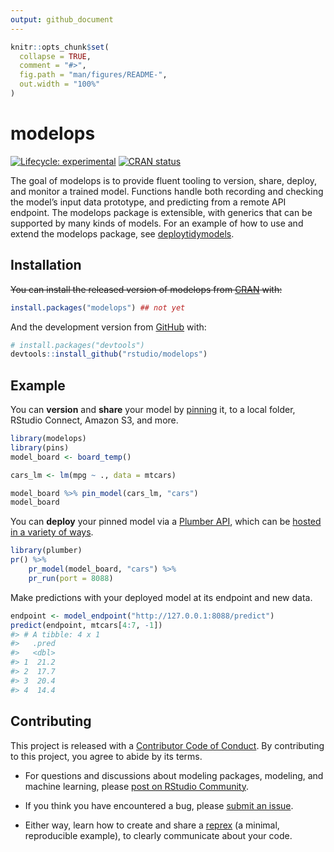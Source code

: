 ```yaml
---
output: github_document
---
```


<!-- README.md is generated from README.Rmd. Please edit that file -->

```r
knitr::opts_chunk$set(
  collapse = TRUE,
  comment = "#>",
  fig.path = "man/figures/README-",
  out.width = "100%"
)
```

# modelops

<!-- badges: start -->
[![Lifecycle: experimental](https://img.shields.io/badge/lifecycle-experimental-orange.svg)](https://lifecycle.r-lib.org/articles/stages.html#experimental)
[![CRAN status](https://www.r-pkg.org/badges/version/modelops)](https://CRAN.R-project.org/package=modelops)
<!-- badges: end -->

The goal of modelops is to provide fluent tooling to version, share, deploy, and monitor a trained model. Functions handle both recording and checking the model's input data prototype, and predicting from a remote API endpoint. The modelops package is extensible, with generics that can be supported by many kinds of models. For an example of how to use and extend the modelops package, see [deploytidymodels](https://github.com/tidymodels/deploytidymodels).

## Installation

~~You can install the released version of modelops from [CRAN](https://CRAN.R-project.org) with:~~

``` r
install.packages("modelops") ## not yet
```

And the development version from [GitHub](https://github.com/) with:

``` r
# install.packages("devtools")
devtools::install_github("rstudio/modelops")
```

## Example

You can **version** and **share** your model by [pinning](https://pins.rstudio.com/dev/) it, to a local folder, RStudio Connect, Amazon S3, and more.

```r
library(modelops)
library(pins)
model_board <- board_temp()

cars_lm <- lm(mpg ~ ., data = mtcars)

model_board %>% pin_model(cars_lm, "cars")
model_board
```


You can **deploy** your pinned model via a [Plumber API](https://www.rplumber.io/), which can be [hosted in a variety of ways](https://www.rplumber.io/articles/hosting.html).

```r
library(plumber)
pr() %>%
    pr_model(model_board, "cars") %>%
    pr_run(port = 8088)
```

Make predictions with your deployed model at its endpoint and new data.

``` r
endpoint <- model_endpoint("http://127.0.0.1:8088/predict")
predict(endpoint, mtcars[4:7, -1])
#> # A tibble: 4 x 1
#>   .pred
#>   <dbl>
#> 1  21.2
#> 2  17.7
#> 3  20.4
#> 4  14.4
```


## Contributing

This project is released with a [Contributor Code of Conduct](https://contributor-covenant.org/version/2/0/CODE_OF_CONDUCT.html). By contributing to this project, you agree to abide by its terms.

- For questions and discussions about modeling packages, modeling, and machine learning, please [post on RStudio Community](https://community.rstudio.com/new-topic?category_id=15&tags=tidymodels,question).

- If you think you have encountered a bug, please [submit an issue](https://github.com/rstudio/modelops/issues).

- Either way, learn how to create and share a [reprex](https://reprex.tidyverse.org/articles/articles/learn-reprex.html) (a minimal, reproducible example), to clearly communicate about your code.

